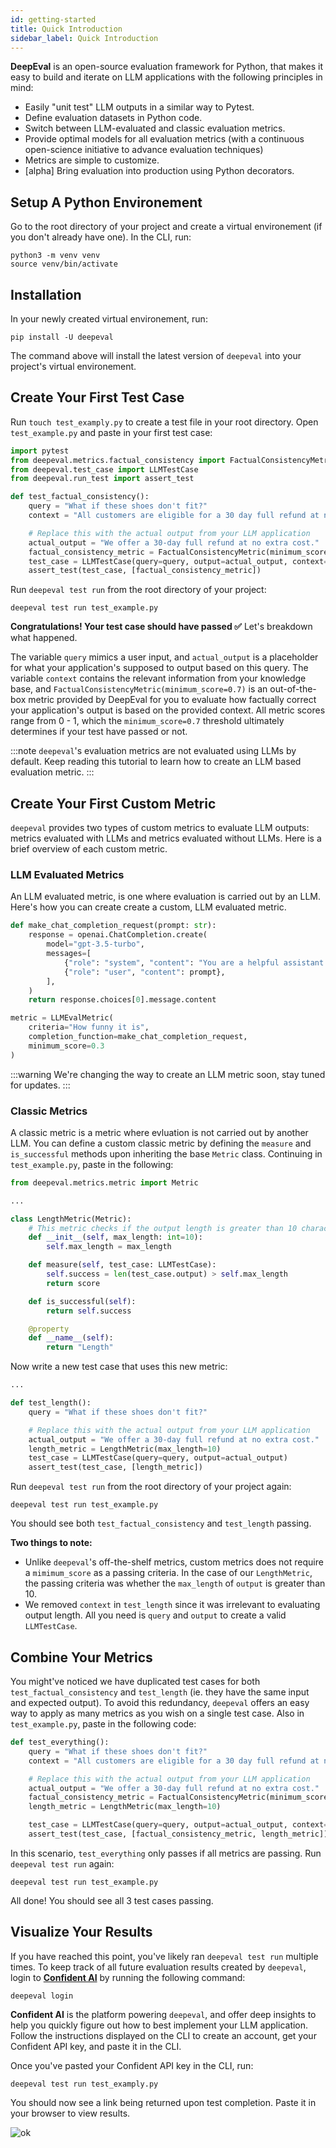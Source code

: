 ```yaml
---
id: getting-started
title: Quick Introduction
sidebar_label: Quick Introduction
---
```


**DeepEval** is an open-source evaluation framework for Python, that makes it easy to build
and iterate on LLM applications with the following principles in mind:

- Easily "unit test" LLM outputs in a similar way to Pytest.
- Define evaluation datasets in Python code.
- Switch between LLM-evaluated and classic evaluation metrics.
- Provide optimal models for all evaluation metrics (with a continuous open-science initiative to advance evaluation techniques)
- Metrics are simple to customize.
- [alpha] Bring evaluation into production using Python decorators.

## Setup A Python Environement

Go to the root directory of your project and create a virtual environement (if you don't already have one). In the CLI, run:

```console
python3 -m venv venv
source venv/bin/activate
```

## Installation

In your newly created virtual environement, run:

```console.log
pip install -U deepeval
```

The command above will install the latest version of `deepeval` into your project's virtual environement.

## Create Your First Test Case

Run `touch test_examply.py` to create a test file in your root directory. Open `test_example.py` and paste in your first test case:

```python
import pytest
from deepeval.metrics.factual_consistency import FactualConsistencyMetric
from deepeval.test_case import LLMTestCase
from deepeval.run_test import assert_test

def test_factual_consistency():
    query = "What if these shoes don't fit?"
    context = "All customers are eligible for a 30 day full refund at no extra cost."

    # Replace this with the actual output from your LLM application
    actual_output = "We offer a 30-day full refund at no extra cost."
    factual_consistency_metric = FactualConsistencyMetric(minimum_score=0.7)
    test_case = LLMTestCase(query=query, output=actual_output, context=context)
    assert_test(test_case, [factual_consistency_metric])
```

Run `deepeval test run` from the root directory of your project:

```console
deepeval test run test_example.py
```

**Congratulations! Your test case should have passed ✅** Let's breakdown what happened.

The variable `query` mimics a user input, and `actual_output` is a placeholder for what your application's supposed to output based on this query. The variable `context` contains the relevant information from your knowledge base, and `FactualConsistencyMetric(minimum_score=0.7)` is an out-of-the-box metric provided by DeepEval for you to evaluate how factually correct your application's output is based on the provided context. All metric scores range from 0 - 1, which the `minimum_score=0.7` threshold ultimately determines if your test have passed or not.

:::note
`deepeval`'s evaluation metrics are not evaluated using LLMs by default. Keep reading this tutorial to learn how to create an LLM based evaluation metric.
:::

## Create Your First Custom Metric

`deepeval` provides two types of custom metrics to evaluate LLM outputs: metrics evaluated with LLMs and metrics evaluated without LLMs. Here is a brief overview of each custom metric.

### LLM Evaluated Metrics

An LLM evaluated metric, is one where evaluation is carried out by an LLM. Here's how you can create create a custom, LLM evaluated metric.

```python
def make_chat_completion_request(prompt: str):
    response = openai.ChatCompletion.create(
        model="gpt-3.5-turbo",
        messages=[
            {"role": "system", "content": "You are a helpful assistant."},
            {"role": "user", "content": prompt},
        ],
    )
    return response.choices[0].message.content

metric = LLMEvalMetric(
    criteria="How funny it is",
    completion_function=make_chat_completion_request,
    minimum_score=0.3
)
```

:::warning
We're changing the way to create an LLM metric soon, stay tuned for updates.
:::

### Classic Metrics

A classic metric is a metric where evluation is not carried out by another LLM. You can define a custom classic metric by defining the `measure` and `is_successful` methods upon inheriting the base `Metric` class. Continuing in `test_example.py`, paste in the following:

```python
from deepeval.metrics.metric import Metric

...

class LengthMetric(Metric):
    # This metric checks if the output length is greater than 10 characters
    def __init__(self, max_length: int=10):
        self.max_length = max_length

    def measure(self, test_case: LLMTestCase):
        self.success = len(test_case.output) > self.max_length
        return score

    def is_successful(self):
        return self.success

    @property
    def __name__(self):
        return "Length"
```

Now write a new test case that uses this new metric:

```python
...

def test_length():
    query = "What if these shoes don't fit?"

    # Replace this with the actual output from your LLM application
    actual_output = "We offer a 30-day full refund at no extra cost."
    length_metric = LengthMetric(max_length=10)
    test_case = LLMTestCase(query=query, output=actual_output)
    assert_test(test_case, [length_metric])
```

Run `deepeval test run` from the root directory of your project again:

```console
deepeval test run test_example.py
```

You should see both `test_factual_consistency` and `test_length` passing.

**Two things to note:**

- Unlike `deepeval`'s off-the-shelf metrics, custom metrics does not require a `mimimum_score` as a passing criteria. In the case of our `LengthMetric`, the passing criteria was whether the `max_length` of `output` is greater than 10.
- We removed `context` in `test_length` since it was irrelevant to evaluating output length. All you need is `query` and `output` to create a valid `LLMTestCase`.

## Combine Your Metrics

You might've noticed we have duplicated test cases for both `test_factual_consistency` and `test_length` (ie. they have the same input and expected output). To avoid this redundancy, `deepeval` offers an easy way to apply as many metrics as you wish on a single test case. Also in `test_example.py`, paste in the following code:

```python
def test_everything():
    query = "What if these shoes don't fit?"
    context = "All customers are eligible for a 30 day full refund at no extra cost."

    # Replace this with the actual output from your LLM application
    actual_output = "We offer a 30-day full refund at no extra cost."
    factual_consistency_metric = FactualConsistencyMetric(minimum_score=0.7)
    length_metric = LengthMetric(max_length=10)

    test_case = LLMTestCase(query=query, output=actual_output, context=context)
    assert_test(test_case, [factual_consistency_metric, length_metric])
```

In this scenario, `test_everything` only passes if all metrics are passing. Run `deepeval test run` again:

```console
deepeval test run test_example.py
```

All done! You should see all 3 test cases passing.

## Visualize Your Results

If you have reached this point, you've likely ran `deepeval test run` multiple times. To keep track of all future evaluation results created by `deepeval`, login to **[Confident AI](https://app.confident-ai.com/auth/signup)** by running the following command:

```
deepeval login
```

**Confident AI** is the platform powering `deepeval`, and offer deep insights to help you quickly figure out how to best implement your LLM application. Follow the instructions displayed on the CLI to create an account, get your Confident API key, and paste it in the CLI.

Once you've pasted your Confident API key in the CLI, run:

```
deepeval test run test_examply.py
```

You should now see a link being returned upon test completion. Paste it in your browser to view results.

![ok](https://d2lsxfc3p6r9rv.cloudfront.net/dashboard.png)
